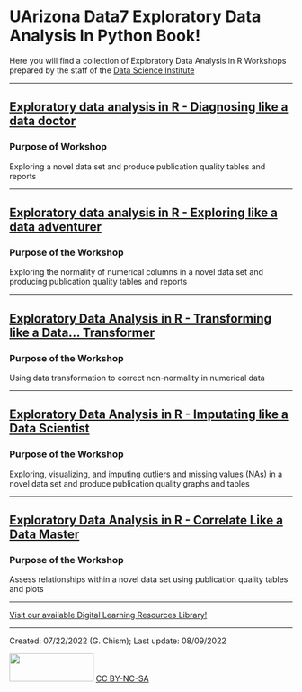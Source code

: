 # UArizona Data7 Exploratory Data Analysis In Python Book! {.unnumbered}

Here you will find a collection of Exploratory Data Analysis in R Workshops prepared by the staff of the [Data Science Institute](https://datascience.arizona.edu/)

------------------------------------------------------------------------

## [Exploratory data analysis in R - Diagnosing like a data doctor](https://github.com/Gchism94/Data7_EDA_In_R_Workshops/tree/main/Workshops/Fall2022/EDA_In_R_Fall1)

### Purpose of Workshop

Exploring a novel data set and produce publication quality tables and reports

------------------------------------------------------------------------

## [Exploratory data analysis in R - Exploring like a data adventurer](https://github.com/Gchism94/Data7_EDA_In_R_Workshops/tree/main/Workshops/Fall2022/EDA_In_R_Fall2)

### Purpose of the Workshop

Exploring the normality of numerical columns in a novel data set and producing publication quality tables and reports

------------------------------------------------------------------------

## [Exploratory Data Analysis in R - Transforming like a Data... Transformer](https://github.com/Gchism94/Data7_EDA_In_R_Workshops/tree/main/Workshops/Fall2022/EDA_In_R_Fall3)

### Purpose of the Workshop

Using data transformation to correct non-normality in numerical data

------------------------------------------------------------------------

## [Exploratory Data Analysis in R - Imputating like a Data Scientist](https://github.com/Gchism94/Data7_EDA_In_R_Workshops/tree/main/Workshops/Fall2022/EDA_In_R_Fall4)

### Purpose of the Workshop

Exploring, visualizing, and imputing outliers and missing values (NAs) in a novel data set and produce publication quality graphs and tables

------------------------------------------------------------------------

## [Exploratory Data Analysis in R - Correlate Like a Data Master](https://github.com/Gchism94/Data7_EDA_In_R_Workshops/tree/main/Workshops/Fall2022/EDA_In_R_Fall5)

### Purpose of the Workshop

Assess relationships within a novel data set using publication quality tables and plots

------------------------------------------------------------------------

[Visit our available Digital Learning Resources Library!](https://github.com/ua-data7/LearningResources/wiki)

------------------------------------------------------------------------

Created: 07/22/2022 (G. Chism); Last update: 08/09/2022

<img src="https://upload.wikimedia.org/wikipedia/commons/thumb/4/4b/CC_BY-NC-SA.svg/800px-CC_BY-NC-SA.svg.png?20181117113353" width="150" height="50"/> [CC BY-NC-SA](https://creativecommons.org/licenses/by-nc-sa/4.0/)
